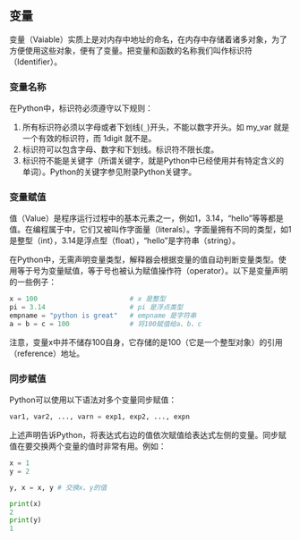## 变量 

变量（Vaiable）实质上是对内存中地址的命名，在内存中存储着诸多对象，为了方便使用这些对象，便有了变量。把变量和函数的名称我们叫作标识符（Identifier）。

### 变量名称

在Python中，标识符必须遵守以下规则：

1. 所有标识符必须以字母或者下划线(`_`)开头，不能以数字开头。如 my_var 就是一个有效的标识符，而 1digit 就不是。
1. 标识符可以包含字母、数字和下划线。标识符不限长度。
1. 标识符不能是关键字（所谓关键字，就是Python中已经使用并有特定含义的单词）。Python的关键字参见附录Python关键字。

### 变量赋值

值（Value）是程序运行过程中的基本元素之一，例如1，3.14，"hello"等等都是值。在编程属于中，它们又被叫作字面量（literals）。字面量拥有不同的类型，如1是整型（int），3.14是浮点型（float），"hello"是字符串（string）。

在Python中，无需声明变量类型，解释器会根据变量的值自动判断变量类型。使用等于号为变量赋值，等于号也被认为赋值操作符（operator）。以下是变量声明的一些例子：

```python
x = 100                       # x 是整型
pi = 3.14                     # pi 是浮点类型
empname = "python is great"   # empname 是字符串
a = b = c = 100               # 将100赋值给a、b、c
```

注意，变量x中并不储存100自身，它存储的是100（它是一个整型对象）的引用（reference）地址。

### 同步赋值

Python可以使用以下语法对多个变量同步赋值：

```python
var1, var2, ..., varn = exp1, exp2, ..., expn
```

上述声明告诉Python，将表达式右边的值依次赋值给表达式左侧的变量。同步赋值在要交换两个变量的值时非常有用。例如：

```python
x = 1
y = 2

y, x = x, y # 交换x、y的值

print(x)
2
print(y)
1
```
